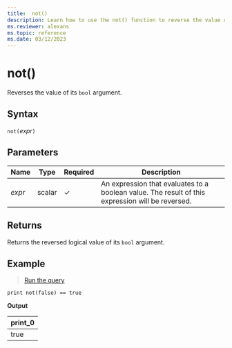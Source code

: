 ```yaml
---
title:  not()
description: Learn how to use the not() function to reverse the value of its boolean argument.
ms.reviewer: alexans
ms.topic: reference
ms.date: 03/12/2023
---
```

# not()

Reverses the value of its `bool` argument.

## Syntax

`not(`*expr*`)`

## Parameters

| Name | Type | Required | Description |
|--|--|--|--|
|*expr*|scalar|&check;|An expression that evaluates to a boolean value. The result of this expression will be reversed.|

## Returns

Returns the reversed logical value of its `bool` argument.

## Example

> <a href="https://dataexplorer.azure.com/clusters/help/databases/Samples?query=H4sIAAAAAAAAAysoyswrUcjLL9FIS8wpTtVUsLVVKCkqTQUAozQnchgAAAA=" target="_blank">Run the query</a>

```kusto
print not(false) == true
```

**Output**

|print_0|
|--|
|true|